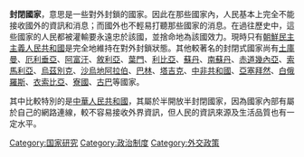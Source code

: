 {{unreferenced|time=2011-12-27T05:42:53+00:00}}

'''封閉國家'''，意思是一些對外封鎖的國家。因此在那些國家內，人民基本上完全不能接收國外的資訊和消息；而國外也不輕易打聽那些國家的消息。在過往歷史中，這些國家的人民都被灌輸要永遠忠於該國，並捨命地為該國效力。現時只有[[朝鮮民主主義人民共和國|朝鮮民主主義人民共和國]]是完全地維持在對外封鎖狀態。其他較著名的封閉式國家尚有[[土庫曼|土庫曼]]、[[厄利垂亞|厄利垂亞]]、[[阿富汗伊斯蘭酋長國|阿富汗]]、[[敘利亞|敘利亞]]、[[葉門|葉門]]、[[利比亞|利比亞]]、[[蘇丹|蘇丹]]、[[南蘇丹|南蘇丹]]、[[赤道幾內亞|赤道幾內亞]]、[[索馬利亞|索馬利亞]]、[[烏茲別克|烏茲別克]]、[[沙烏地阿拉伯|沙烏地阿拉伯]]、[[巴林|巴林]]、[[塔吉克斯坦|塔吉克]]、[[中非共和國|中非共和國]]、[[亞塞拜然|亞塞拜然]]、[[白俄羅斯|白俄羅斯]]、[[衣索比亞|衣索比亞]]、[[寮國|寮國]]、[[古巴|古巴]]等國家。

其中比較特別的是[[中华人民共和国|中華人民共和國]]，其屬於半開放半封閉國家，因為國家內部有屬於自己的網路連線，較不容易接收外界資訊，但人民的資訊來源及生活品質也有一定水平。

[[Category:国家研究|Category:国家研究]]
[[Category:政治制度|Category:政治制度]]
[[Category:外交政策|Category:外交政策]]